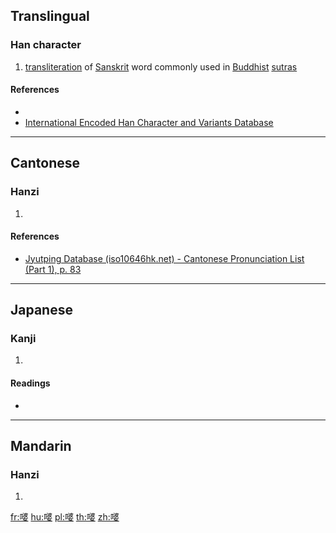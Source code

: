 ==Translingual==

===Han character===
{{Han char|rn=30|rad=口|as=11|sn=14|four=|canj=REEV|ids=⿰口婆}}

# [[transliteration]] of [[Sanskrit]] word commonly used in [[Buddhist]] [[sutra]]s

====References====
* {{Han ref|kx=0206.140|dkj=04210|hdz=10679.020|uh=5619|ud=22041}}
* [http://chardb.iis.sinica.edu.tw/char/u+5619 International Encoded Han Character and Variants Database]

----

==Cantonese==

===Hanzi===
{{yue-hanzi|jyut=[[po4]]|y=po4}}

# {{defn|lang=yue|sort=口11}}

====References====
* [http://www.iso10646hk.net/jp/document/download.jsp Jyutping Database (iso10646hk.net) - Cantonese Pronunciation List (Part 1), p. 83]

----

==Japanese==

===Kanji===
{{ja-kanji|grade=|rs=口11}}

# {{defn|lang=ja|sort=口11}}

====Readings====
* {{ja-readings|on=[[は]] (ha)|kun=}}

----

==Mandarin==

===Hanzi===
{{cmn-hanzi|pin=[[pó]] ([[po2]])|wg=p'o<sup>2</sup>}}

# {{defn|lang=cmn|sort=口11}}

[[fr:嘙]]
[[hu:嘙]]
[[pl:嘙]]
[[th:嘙]]
[[zh:嘙]]